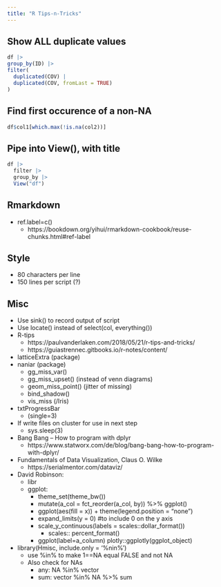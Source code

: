 ```yaml
---
title: "R Tips-n-Tricks"
---
```


## Show ALL duplicate values

```r
df |>
group_by(ID) |>
filter(
  duplicated(COV) |
  duplicated(COV, fromLast = TRUE)
)
```

## Find first occurence of a non-NA

```r
df$col1[which.max(!is.na(col2))]
```

## Pipe into View(), with title

```r
df |>
  filter |>
  group_by |>
  View("df")
```
## Rmarkdown

* ref.label=c()
    * https://bookdown.org/yihui/rmarkdown-cookbook/reuse-chunks.html#ref-label

## Style
* 80 characters per line
* 150 lines per script (?)

## Misc

* Use sink() to record output of script
* Use locate() instead of select(col, everything())
* R-tips
    * https://paulvanderlaken.com/2018/05/21/r-tips-and-tricks/
    * https://guiastrennec.gitbooks.io/r-notes/content/
* latticeExtra (package)
* naniar (package)
    * gg_miss_var()
    * gg_miss_upset() (instead of venn diagrams)
    * geom_miss_point() (jitter of missing)
    * bind_shadow()
    * vis_miss (/Iris)
* txtProgressBar
    * (single=3)
* If write files on cluster for use in next step
    * sys.sleep(3)
* Bang Bang – How to program with dplyr
    * https://www.statworx.com/de/blog/bang-bang-how-to-program-with-dplyr/
* Fundamentals of Data Visualization, Claus O. Wilke
    * https://serialmentor.com/dataviz/
* David Robinson:
    * libr
    * ggplot:
        * theme_set(theme_bw())
        * mutate(a_col = fct_reorder(a_col, by)) %>% ggplot()
        * ggplot(aes(fill = x)) + theme(legend.position = “none”)
        * expand_limits(y = 0) #to include 0 on the y axis
        * scale_y_continuous(labels = scales::dollar_format())
            * scales:: percent_format()
        * ggplot(label=a_column) plotly::ggplotly(ggplot_object)
* library(Hmisc, include.only = '%nin%')
    * use %in% to make 1==NA equal FALSE and not NA
    * Also check for NAs
        * any: NA %in% vector
        * sum: vector %in% NA %>% sum
